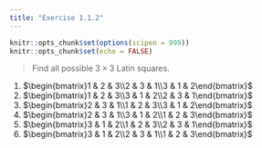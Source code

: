 ```yaml
---
title: "Exercise 1.1.2"
---
```


```r
knitr::opts_chunk$set(options(scipen = 999))
knitr::opts_chunk$set(echo = FALSE)
```

> Find all possible $3 \times 3$ Latin squares.


1. $\begin{bmatrix}1 & 2 & 3\\2 & 3 & 1\\3 & 1 & 2\end{bmatrix}$
2. $\begin{bmatrix}1 & 2 & 3\\3 & 1 & 2\\2 & 3 & 1\end{bmatrix}$
3. $\begin{bmatrix}2 & 3 & 1\\1 & 2 & 3\\3 & 1 & 2\end{bmatrix}$
4. $\begin{bmatrix}2 & 3 & 1\\3 & 1 & 2\\1 & 2 & 3\end{bmatrix}$
5. $\begin{bmatrix}3 & 1 & 2\\1 & 2 & 3\\2 & 3 & 1\end{bmatrix}$
6. $\begin{bmatrix}3 & 1 & 2\\2 & 3 & 1\\1 & 2 & 3\end{bmatrix}$